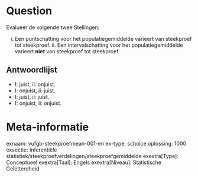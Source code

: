 Question
========
Evalueer de volgende twee Stellingen:

i. Een puntschatting voor het populatiegemiddelde varieert van steekproef tot steekproef. ii. Een intervalschatting voor het populatiegemiddelde varieert **niet** van steekproef tot steekproef.

Antwoordlijst
----------
* I: juist, ii: onjuist.
* I: onjuist, ii: juist.
* I: juist, ii: juist.
* I: onjuist, ii: onjuist.

Meta-informatie
================
exnaam: vufgb-steekproefmean-001-en ex-type: schoice oplossing: 1000 exsectie: Inferentiële statistiek/steekproefverdelingen/steekproefgemiddelde exextra[Type]: Conceptueel exextra[Taal]: Engels exextra[Niveau]: Statistische Geletterdheid
